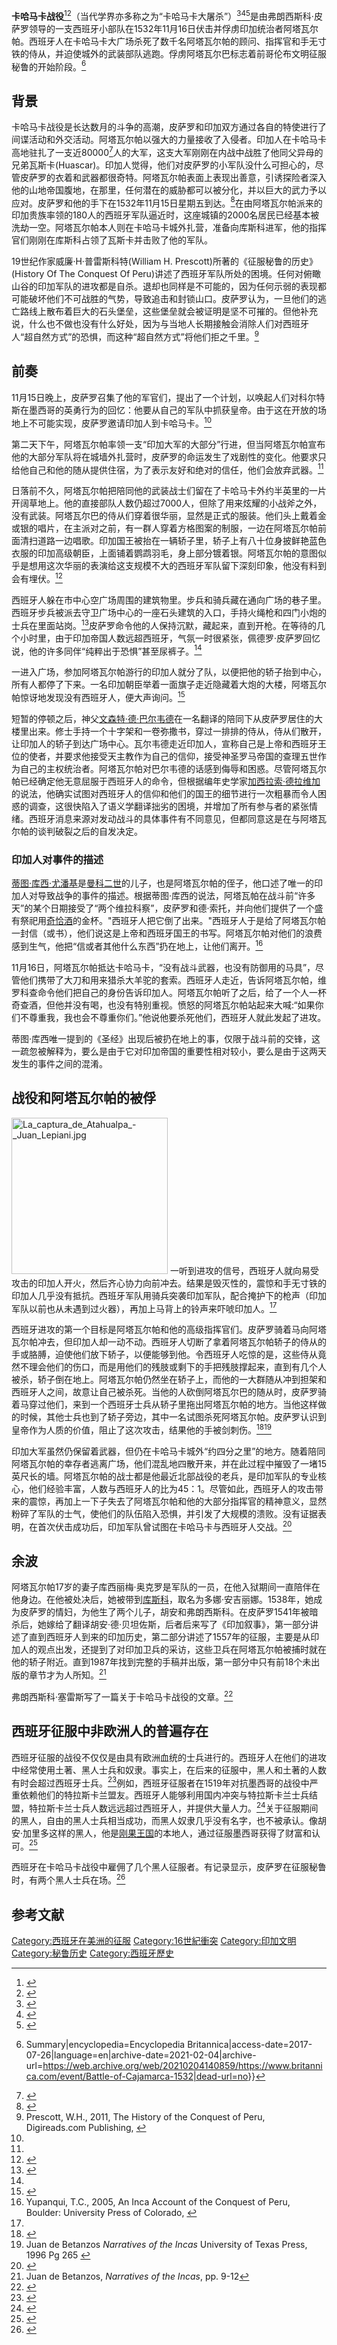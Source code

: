 {{Short description|西班牙征服印加帝国的战役}}
{{Infobox military conflict
| conflict= 卡哈马卡战役
| image= Inca-Spanish confrontation.JPG
| image_size  = 300
| caption= 卡哈马卡战役的当代雕刻，显示阿塔瓦尔帕皇帝站立於[[轿子|轿子]]之上。
| partof= [[西班牙征服印加帝国|西班牙征服印加帝国]]
| date= 1532年11月16日
| place= 秘鲁[[卡哈马卡|卡哈马卡]]
| result= *西班牙决定性的胜利
*阿塔瓦尔帕被捕
*[[印加帝国|印加帝国]]陷落
| combatant1= {{flagicon|Spain|1506}} [[新卡斯蒂利亚州|新卡斯蒂利亚州]]
| combatant2= [[印加帝国|印加帝国]]
| commander1= {{flagicon|Spain|1506}} [[弗朗西斯科·皮萨罗|弗朗西斯科·皮萨罗]]<br> {{flagicon|Spain|1506}} [[埃爾南多·皮薩羅|埃爾南多·皮薩羅]]<br>  {{flagicon|Spain|1506}}  [[埃爾南多·德·索托|埃爾南多·德·索托]]
| commander2= [[阿塔瓦尔帕|阿塔瓦尔帕]]{{POW}}
| strength1= 步兵106人<br>骑兵62人<br> 火炮四门<br>[[钩铳|钩铳]]2門<ref name="MacQuarrie">{{cite book | last = MacQuarrie | first = Kim | year = 2012 | title = The Last Days of The Incas | publisher = [[Hachette_(publisher)|Hachette]] | location = p70. | isbn = 9781405526074 }}</ref>
| strength2= 3,000–8,000手无寸铁的侍者/轻武器警卫<ref>Jared Diamond ''Guns, Germs And Steel,'' Random House 2013 (p76), states that the Inca personnel were purely Atahualpa's personal attendants and nobles, whereas John Michael Francis (2006, ''Iberia and the Americas: Culture, Politics, and History: a Multidisciplinary Encyclopedia'', v1, Santa Barbara, Ca.; ABC-CLIO,  p322) states that they were "ceremonially armed guards".</ref>
| casualties1 = 0人死亡;<ref>Most sources state that no Conquistadors were killed, while others state that five or fewer were killed.(Spencer C. Tucker, 2010, ''Battles That Changed History: An Encyclopedia of World Conflict'', Santa Barbara, Ca.; ABC-CLIO, p172.) Among modern sources stating categorically that no Spaniards were killed are (e.g.)  Kim MacQuarrie, ''The Last Days of The Incas'', Hachette publishing 2012, p84.</ref><br>1人受伤 <!-- see talk page! -->
| casualties2 = 2,000人死亡<br>5,000被俘
}}

'''卡哈马卡战役'''<ref name="Andagoya">{{cite web|url=https://en.wikisource.org/wiki/Narrative_of_the_Proceedings_of_Pedrarias_Davila/Narrative_of_Pascual_de_Andagoya|title=Narrative of the Proceedings of Pedrarias Davila|first=Pascual de|last=Andagoya|publisher=The Hakluyt Society|page=47|accessdate=21 June 2019|via=Wikisource|archive-date=2019-07-01|archive-url=https://web.archive.org/web/20190701144015/https://en.wikisource.org/wiki/Narrative_of_the_Proceedings_of_Pedrarias_Davila/Narrative_of_Pascual_de_Andagoya|dead-url=no}}</ref><ref name="Navarette">{{cite book|last=de Navarette|first=Martin Fernadez|title=Viages menores, y los de Vespucio; Poblaciones en el Darien, suplemento al tomo II|url=https://books.google.com/books?id=mWuiNQy_PDQC&pg=PA426|year=1829|language=es|pages=428–|access-date=2020-10-01|archive-date=2020-09-13|archive-url=https://web.archive.org/web/20200913093105/https://books.google.com/books?id=mWuiNQy_PDQC&pg=PA426|dead-url=no}}</ref>（当代学界亦多称之为“卡哈马卡大屠杀”）<ref>{{Cite book|last=Delfino|first=Gianluca|url=https://books.google.com/books?id=BNh1CwAAQBAJ&pg=PA175&lpg=PA175&dq=%22massacre+of+cajamarca%22&source=bl&ots=9iUc35_YPj&sig=ACfU3U3TlqSXD3ljQH3NDfXESKEKLgJ0XA&hl=es-419&sa=X&ved=2ahUKEwjl8oek_fznAhXQm-AKHb5ICCYQ6AEwCXoECBMQAQ#v=onepage&q=%22massacre%20of%20cajamarca%22&f=false|title=Time, History, and Philosophy in the Works of Wilson Harris|date=2016-05-31|publisher=Columbia University Press|isbn=978-3-8382-6905-4|language=en}}</ref><ref>{{Cite book|last=Roa-de-la-Carrera|first=Cristián A.|url=https://books.google.com/books?id=kMG9AwAAQBAJ&pg=PT218&lpg=PT218&dq=%22massacre+of+cajamarca%22&source=bl&ots=jae33nJert&sig=ACfU3U0XDsyfmvt3hzTCBMPNEZpzlX2Psg&hl=es-419&sa=X&ved=2ahUKEwiQgrDM_fznAhUCT98KHQWDCXA4ChDoATABegQIChAB#v=onepage&q=%22massacre%20of%20cajamarca%22&f=false|title=Histories of Infamy|last2=Sessions|first2=Scott|date=2005-01-15|publisher=University Press of Colorado|isbn=978-1-4571-0966-9|language=en}}</ref><ref>{{Cite book|last=Tandeter|first=Enrique|url=https://books.google.com/books?id=1MVTBAAAQBAJ&pg=PT28&lpg=PT28&dq=%22masacre+de+cajamarca%22+pizarro&source=bl&ots=HRBuGbPq01&sig=ACfU3U2T30j4bqtXdWX60y5S7oYXZnsfiw&hl=es-419&sa=X&ved=2ahUKEwiUr__R_PznAhWHg-AKHZEfDzMQ6AEwBnoECAwQAQ#v=onepage&q=%22masacre%20de%20cajamarca%22%20pizarro&f=false|title=La sociedad colonial: Nueva Historia Argentina|date=2014-09-01|publisher=Penguin Random House Grupo Editorial Argentina|isbn=978-950-07-4895-7|language=es}}</ref>是由弗朗西斯科·皮萨罗领导的一支西班牙小部队在1532年11月16日伏击并俘虏印加统治者阿塔瓦尔帕。西班牙人在卡哈马卡大广场杀死了数千名阿塔瓦尔帕的顾问、指挥官和手无寸铁的侍从，并迫使城外的武装部队逃跑。俘虏阿塔瓦尔巴标志着前哥伦布文明征服秘鲁的开始阶段。<ref>{{Cite encyclopedia|url=https://www.britannica.com/event/Battle-of-Cajamarca-1532|title=Battle of Cajamarca {{!}} Summary|encyclopedia=Encyclopedia Britannica|access-date=2017-07-26|language=en|archive-date=2021-02-04|archive-url=https://web.archive.org/web/20210204140859/https://www.britannica.com/event/Battle-of-Cajamarca-1532|dead-url=no}}</ref>

==背景==
卡哈马卡战役是长达数月的斗争的高潮，皮萨罗和印加双方通过各自的特使进行了间谍活动和外交活动。阿塔瓦尔帕以强大的力量接收了入侵者。印加人在卡哈马卡高地驻扎了一支近80000<ref>{{cite book|first=John|last=Hemming|page=36|title=The Conquest of the Incas|publisher=Penguin Books 1987}}</ref>人的大军，这支大军刚刚在内战中战胜了他同父异母的兄弟瓦斯卡(Huascar)。印加人觉得，他们对皮萨罗的小军队没什么可担心的，尽管皮萨罗的衣着和武器都很奇特。阿塔瓦尔帕表面上表现出善意，引诱探险者深入他的山地帝国腹地，在那里，任何潜在的威胁都可以被分化，并以巨大的武力予以应对。皮萨罗和他的手下在1532年11月15日星期五到达。<ref>{{cite book|first=John|last=Hemming|page=31|title=The Conquest of the Incas|publisher=Penguin Books 1987}}</ref>在由阿塔瓦尔帕派来的印加贵族率领的180人的西班牙军队逼近时，这座城镇的2000名居民已经基本被洗劫一空。阿塔瓦尔帕本人则在卡哈马卡城外扎营，准备向库斯科进军，他的指挥官们刚刚在库斯科占领了瓦斯卡并击败了他的军队。

19世纪作家威廉·H·普雷斯科特(William H. Prescott)所著的《征服秘鲁的历史》(History Of The Conquest Of Peru)讲述了西班牙军队所处的困境。任何对俯瞰山谷的印加军队的进攻都是自杀。退却也同样是不可能的，因为任何示弱的表现都可能破坏他们不可战胜的气势，导致追击和封锁山口。皮萨罗认为，一旦他们的逃亡路线上散布着巨大的石头堡垒，这些堡垒就会被证明是坚不可摧的。但他补充说，什么也不做也没有什么好处，因为与当地人长期接触会消除人们对西班牙人“超自然方式”的恐惧，而这种“超自然方式”将他们拒之千里。<ref name=Prescott>Prescott, W.H., 2011, The History of the Conquest of Peru, Digireads.com Publishing, {{ISBN|9781420941142}}</ref>{{rp|171–172}}
== 前奏 ==
11月15日晚上，皮萨罗召集了他的军官们，提出了一个计划，以唤起人们对科尔特斯在墨西哥的英勇行为的回忆：他要从自己的军队中抓获皇帝。由于这在开放的场地上不可能实现，皮萨罗邀请印加人到卡哈马卡。<ref name=Prescott/>{{rp|172–173}}

第二天下午，阿塔瓦尔帕率领一支“印加大军的大部分”行进，但当阿塔瓦尔帕宣布他的大部分军队将在城墙外扎营时，皮萨罗的命运发生了戏剧性的变化。他要求只给他自己和他的随从提供住宿，为了表示友好和绝对的信任，他们会放弃武器。<ref name=Prescott/>{{rp|174–175}}

日落前不久，阿塔瓦尔帕把陪同他的武装战士们留在了卡哈马卡外约半英里的一片开阔草地上。他的直接部队人数仍超过7000人，但除了用来炫耀的小战斧之外，没有武装。阿塔瓦尔巴的侍从们穿着很华丽，显然是正式的服装。他们头上戴着金或银的唱片，在主派对之前，有一群人穿着方格图案的制服，一边在阿塔瓦尔帕前面清扫道路一边唱歌。印加国王被抬在一辆轿子里，轿子上有八十位身披鲜艳蓝色衣服的印加高级朝臣，上面铺着鹦鹉羽毛，身上部分镀着银。阿塔瓦尔帕的意图似乎是想用这次华丽的表演给这支规模不大的西班牙军队留下深刻印象，他没有料到会有埋伏。<ref>{{cite book|first=John|last=Hemming|pages=38–39|title=The Conquest of the Incas|publisher=Penguin Books 1987}}</ref>

西班牙人躲在市中心空广场周围的建筑物里。步兵和骑兵藏在通向广场的巷子里。西班牙步兵被派去守卫广场中心的一座石头建筑的入口，手持火绳枪和四门小炮的士兵在里面站岗。<ref name="Hemming 38">{{cite book|first=John|last=Hemming|pages=38|title=The Conquest of the Incas|publisher=Penguin Books 1987}}</ref>皮萨罗命令他的人保持沉默，藏起来，直到开枪。在等待的几个小时里，由于印加帝国人数远超西班牙，气氛一时很紧张，佩德罗·皮萨罗回忆说，他的许多同伴“纯粹出于恐惧”甚至尿裤子。<ref name="Hemming 38"/>

一进入广场，参加阿塔瓦尔帕游行的印加人就分了队，以便把他的轿子抬到中心，所有人都停了下来。一名印加朝臣举着一面旗子走近隐藏着大炮的大楼，阿塔瓦尔帕惊讶地发现没有西班牙人，便大声询问。<ref>{{cite book|first=John|last=Hemming|pages=39–40|title=The Conquest of the Incas|publisher=Penguin Books 1987}}</ref>

短暂的停顿之后，神父[[文森特·德·巴尔韦德|文森特·德·巴尔韦德]]在一名翻译的陪同下从皮萨罗居住的大楼里出来。修士手持一个十字架和一卷弥撒书，穿过一排排的侍从，侍从们散开，让印加人的轿子到达广场中心。瓦尔韦德走近印加人，宣称自己是上帝和西班牙王位的使者，并要求他接受天主教作为自己的信仰，接受神圣罗马帝国的查理五世作为自己的主权统治者。阿塔瓦尔帕对巴尔韦德的话感到侮辱和困惑。尽管阿塔瓦尔帕已经确定他无意屈服于西班牙人的命令，但根据编年史学家[[印卡·加西拉索·德拉维加|加西拉索·德拉维加]]的说法，他确实试图对西班牙人的信仰和他们的国王的细节进行一次粗暴而令人困惑的调查，这很快陷入了语义学翻译拙劣的困境，并增加了所有参与者的紧张情绪。西班牙消息来源对发动战斗的具体事件有不同意见，但都同意这是在与阿塔瓦尔帕的谈判破裂之后的自发决定。
=== 印加人对事件的描述 ===
[[蒂图·库西·尤潘基|蒂图·库西·尤潘基]]是[[曼科·卡帕克二世|曼科二世]]的儿子，也是阿塔瓦尔帕的侄子，他口述了唯一的印加人对导致战争的事件的描述。根据蒂图·库西的说法，阿塔瓦帕在战斗前“许多天”的某个日期接受了“两个维拉科察”，皮萨罗和德·索托，并向他们提供了一个盛有祭祀用[[奇恰酒|奇恰酒]]的金杯。"西班牙人把它倒了出来。"西班牙人于是给了阿塔瓦尔帕一封信（或书），他们说这是上帝和西班牙国王的书写。阿塔瓦尔帕对他们的浪费感到生气，他把“信或者其他什么东西”扔在地上，让他们离开。<ref name=Yupanqui>Yupanqui, T.C., 2005, An Inca Account of the Conquest of Peru, Boulder: University Press of Colorado, {{ISBN|087081821X}}</ref>{{rp|4,60–61}}

11月16日，阿塔瓦尔帕抵达卡哈马卡，“没有战斗武器，也没有防御用的马具”，尽管他们携带了大刀和用来猎杀大羊驼的套索。西班牙人走近，告诉阿塔瓦尔帕，维罗科查命令他们把自己的身份告诉印加人。阿塔瓦尔帕听了之后，给了一个人一杯奇查酒，但他并没有喝，也没有特别重视。愤怒的阿塔瓦尔帕站起来大喊:“如果你们不尊重我，我也会不尊重你们。”他说他要杀死他们，西班牙人就此发起了进攻。

蒂图·库西唯一提到的《圣经》出现后被扔在地上的事，仅限于战斗前的交锋，这一疏忽被解释为，要么是由于它对印加帝国的重要性相对较小，要么是由于这两天发生的事件之间的混淆。

== 战役和阿塔瓦尔帕的被俘 ==
[[File:La_captura_de_Atahualpa_-_Juan_Lepiani.jpg|250px]]
一听到进攻的信号，西班牙人就向易受攻击的印加人开火，然后齐心协力向前冲去。结果是毁灭性的，震惊和手无寸铁的印加人几乎没有抵抗。西班牙军队用骑兵突袭印加军队，配合掩护下的枪声（印加军队以前也从未遇到过火器），再加上马背上的铃声来吓唬印加人。<ref name=Prescott/>{{rp|176–180}}

西班牙进攻的第一个目标是阿塔瓦尔帕和他的高级指挥官们。皮萨罗骑着马向阿塔瓦尔帕冲去，但印加人却一动不动。西班牙人切断了拿着阿塔瓦尔帕轿子的侍从的手或胳膊，迫使他们放下轿子，以便能够到他。令西班牙人吃惊的是，这些侍从竟然不理会他们的伤口，而是用他们的残肢或剩下的手把残肢撑起来，直到有几个人被杀，轿子倒在地上。阿塔瓦尔帕仍然坐在轿子上，而他的一大群随从冲到担架和西班牙人之间，故意让自己被杀死。当他的人砍倒阿塔瓦尔巴的随从时，皮萨罗骑着马穿过他们，来到一个西班牙士兵从轿子里拖出阿塔瓦尔帕的地方。当他这样做的时候，其他士兵也到了轿子旁边，其中一名试图杀死阿塔瓦尔帕。皮萨罗认识到皇帝作为人质的价值，阻止了这次攻击，结果他的手被剑刺伤。<ref name="De Leon">{{cite book | first = Alexandra and Noble | last = Cook | title = Discovery and Conquest of Peru (Translation of book 3 of a 4 book compilation of interviews with Pizarro's men and Indians by Pedro Cieza de León) | publisher= Duke University Press |isbn=0-8223-2146-7|year=1999}}</ref><ref>Juan de Betanzos ''Narratives of the Incas'' University of Texas Press, 1996 Pg 265 {{ISBN|0-292-75559-7}}</ref>

印加大军虽然仍保留着武器，但仍在卡哈马卡城外“约四分之里”的地方。随着陪同阿塔瓦尔帕的幸存者逃离广场，他们混乱地四散开来，并在此过程中摧毁了一堵15英尺长的墙。阿塔瓦尔帕的战士都是他最近北部战役的老兵，是印加军队的专业核心，他们经验丰富，人数与西班牙人的比为45：1。尽管如此，西班牙人的攻击带来的震惊，再加上一下子失去了阿塔瓦尔帕和他的大部分指挥官的精神意义，显然粉碎了军队的士气，使他们的队伍陷入恐惧，并引发了大规模的溃败。没有证据表明，在首次伏击成功后，印加军队曾试图在卡哈马卡与西班牙人交战。<ref>{{cite book|first=John|last=Hemming|pages=42–43|title=The Conquest of the Incas|publisher=Penguin Books 1987}}</ref>

== 余波 ==
阿塔瓦尔帕17岁的妻子库西丽梅·奥克罗是军队的一员，在他入狱期间一直陪伴在他身边。在他被处决后，她被带到[[库斯科|库斯科]]，取名为多娜·安吉丽娜。1538年，她成为皮萨罗的情妇，为他生了两个儿子，胡安和弗朗西斯科。在皮萨罗1541年被暗杀后，她嫁给了翻译胡安·德·贝坦佐斯，后者后来写了《印加叙事》，第一部分讲述了直到西班牙人到来的印加历史，第二部分讲述了1557年的征服，主要是从印加人的观点出发，还提到了对印加卫兵的采访，这些卫兵在阿塔瓦尔帕被捕时就在他的轿子附近。直到1987年找到完整的手稿并出版，第一部分中只有前18个未出版的章节才为人所知。<ref>Juan de Betanzos, ''Narratives of the Incas'', pp. 9-12</ref>

弗朗西斯科·塞雷斯写了一篇关于卡哈马卡战役的文章。<ref>{{Cite book |chapter-url=https://books.google.com/books?id=0QUVAAAAQAAJ&pg=PA44 |title=Reports on the discovery of Peru |translator-last=Markham |translator-first=Clements R. |publisher=The Hakluyt Society |year=1872 |location=London |pages=44 |language=en |chapter=Report of Francisco de Xeres, Secretary to Francisco Pizarro}}</ref>
== 西班牙征服中非欧洲人的普遍存在 ==
西班牙征服的战役不仅仅是由具有欧洲血统的士兵进行的。西班牙人在他们的进攻中经常使用土著、黑人士兵和奴隶。事实上，在后来的征服中，黑人和土著的人数有时会超过西班牙士兵。<ref>{{cite book |last1=Restall |first1=Matthew |title=7 Myths of the Spanish Conquest |date=2003 |publisher=Oxford University Press |location=New York, New York |pages=45}}</ref>例如，西班牙征服者在1519年对抗墨西哥的战役中严重依赖他们的特拉斯卡兰盟友。西班牙人能够利用国内冲突与特拉斯卡兰士兵结盟，特拉斯卡兰士兵人数远远超过西班牙人，并提供大量人力。<ref>{{cite book |last1=Restall |first1=Matthew |title=Seven Myths of the Spanish Conquest |url=https://archive.org/details/sevenmythsspanis00rest |date=2003 |publisher=Oxford University Press |location=New York, New York |pages=[https://archive.org/details/sevenmythsspanis00rest/page/46 46]–47}}</ref>关于征服期间的黑人，自由的黑人士兵相当成功，而黑人奴隶几乎没有名字，也不被承认。像胡安·加里多这样的黑人，他是[[刚果王国|刚果王国]]的本地人，通过征服墨西哥获得了财富和认可。<ref>{{cite book |last1=Restall |first1=Matthew |title=Seven Myths of the Spanish Conquest |url=https://archive.org/details/sevenmythsspanis00rest |date=2003 |publisher=Oxford University Press |location=New York, New York |pages=[https://archive.org/details/sevenmythsspanis00rest/page/55 55]}}</ref>

西班牙在卡哈马卡战役中雇佣了几个黑人征服者。有记录显示，皮萨罗在征服秘鲁时，有两个黑人士兵在场。<ref>{{cite book |last1=Restall |first1=Matthew |title=Seven Myths of the Spanish Conquest |url=https://archive.org/details/sevenmythsspanis00rest |date=2003 |publisher=Oxford University Press |location=New York, New York |pages=[https://archive.org/details/sevenmythsspanis00rest/page/59 59]}}</ref>

==参考文献==
{{reflist}}
[[Category:西班牙在美洲的征服|Category:西班牙在美洲的征服]]
[[Category:16世紀衝突|Category:16世紀衝突]]
[[Category:印加文明|Category:印加文明]]
[[Category:秘鲁历史|Category:秘鲁历史]]
[[Category:西班牙歷史|Category:西班牙歷史]]